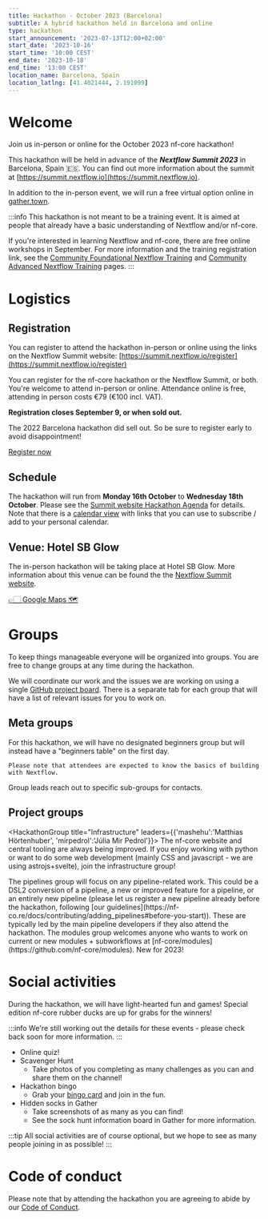 ```yaml
---
title: Hackathon - October 2023 (Barcelona)
subtitle: A hybrid hackathon held in Barcelona and online
type: hackathon
start_announcement: '2023-07-13T12:00+02:00'
start_date: '2023-10-16'
start_time: '10:00 CEST'
end_date: '2023-10-18'
end_time: '13:00 CEST'
location_name: Barcelona, Spain
location_latlng: [41.4021444, 2.191099]
---
```



# Welcome

Join us in-person or online for the October 2023 nf-core hackathon!

This hackathon will be held in advance of the _**Nextflow Summit 2023**_ in Barcelona, Spain 🇪🇸. You can find out more information about the summit at [https://summit.nextflow.io](https://summit.nextflow.io).

In addition to the in-person event, we will run a free virtual option online in [gather.town](https://gather.town/).

:::info
This hackathon is not meant to be a training event.
It is aimed at people that already have a basic understanding of Nextflow and/or nf-core.

If you're interested in learning Nextflow and nf-core, there are free online workshops in September.
For more information and the training registration link, see the
[Community Foundational Nextflow Training](https://nf-co.re/events/2023/training-basic-2023)
and [Community Advanced Nextflow Training](https://nf-co.re/events/2023/training-sept-2023) pages.
:::

# Logistics

## Registration

You can register to attend the hackathon in-person or online using the links on the Nextflow Summit website: [https://summit.nextflow.io/register](https://summit.nextflow.io/register)

You can register for the nf-core hackathon or the Nextflow Summit, or both. You're welcome to attend in-person or online.
Attendance online is free, attending in person costs €79 (€100 incl. VAT).

**Registration closes September 9, or when sold out.**

The 2022 Barcelona hackathon did sell out. So be sure to register early to avoid disappointment!

<a class="btn btn-success btn-lg mb-3" href="https://summit.nextflow.io/register/"><i class="fa-solid fa-id-card me-2"></i> Register now</a>

## Schedule

The hackathon will run from **Monday 16th October** to **Wednesday 18th October**.
Please see the [Summit website Hackathon Agenda](https://summit.nextflow.io/barcelona/agenda/hackathon/#events) for details.
Note that there is a [calendar view](https://summit.nextflow.io/barcelona/agenda/calendar/)
with links that you can use to subscribe / add to your personal calendar.

## Venue: Hotel SB Glow

The in-person hackathon will be taking place at Hotel SB Glow.
More information about this venue can be found the the [Nextflow Summit website](https://summit.nextflow.io/).

[👉🏻 Google Maps 🗺️](https://goo.gl/maps/6uKCKkbciLAR5qgSA)

# Groups

To keep things manageable everyone will be organized into groups.
You are free to change groups at any time during the hackathon.

We will coordinate our work and the issues we are working on using a single [GitHub project board](https://github.com/orgs/nf-core/projects/47).
There is a separate tab for each group that will have a list of relevant issues for you to work on.

## Meta groups

<HackathonGroup title="Beginners">
    For this hackathon, we will  have no designated beginners group but will instead
    have a "beginners table" on the first day.

    Please note that attendees are expected to know the basics of building with Nextflow.
</HackathonGroup>

<HackathonGroup title="Online">
    Group leads reach out to specific sub-groups for contacts.
</HackathonGroup>

## Project groups

<HackathonGroup title="Infrastructure" leaders={{'mashehu':'Matthias Hörtenhuber', 'mirpedrol':'Júlia Mir Pedrol'}}>
    The nf-core website and central tooling are always being improved.
    If you enjoy working with python or want to do some web development
    (mainly CSS and javascript - we are using astrojs+svelte), join the infrastructure group!
</HackathonGroup>

<HackathonGroup title="Pipelines">
    The pipelines group will focus on any pipeline-related work.
    This could be a DSL2 conversion of a pipeline, a new or improved feature for a pipeline,
    or an entirely new pipeline
    (please let us register a new pipeline already before the hackathon,
    following [our guidelines](https://nf-co.re/docs/contributing/adding_pipelines#before-you-start)).
    These are typically led by the main pipeline developers if they also attend the hackathon.
</HackathonGroup>


<HackathonGroup title="Modules & Subworkflows">
    The modules group welcomes anyone who wants to work on current or new modules + subworkflows
    at [nf-core/modules](https://github.com/nf-core/modules).
</HackathonGroup>

<HackathonGroup title="Nextflow backbone">
    New for 2023!
</HackathonGroup>

# Social activities

During the hackathon, we will have light-hearted fun and games!
Special edition nf-core rubber ducks are up for grabs for the winners!

:::info
We're still working out the details for these events - please check back soon for more information.
:::

- Online quiz!
- Scavenger Hunt
  - Take photos of you completing as many challenges as you can and share them on the channel!
- Hackathon bingo
  - Grab your [bingo card](https://nfcore-bingo.web.app/?game=nf-core-hackathon) and join in the fun.
- Hidden socks in Gather
  - Take screenshots of as many as you can find!
  - See the sock hunt information board in Gather for more information.

:::tip
All social activities are of course optional, but we hope to see as many people joining in as possible!
:::

# Code of conduct

Please note that by attending the hackathon you are agreeing to abide by our [Code of Conduct](https://nf-co.re/code_of_conduct).
